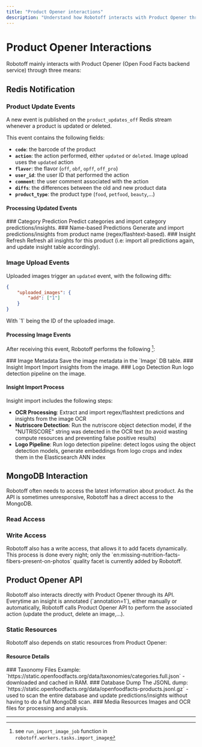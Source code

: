 ```yaml
---
title: "Product Opener interactions"
description: "Understand how Robotoff interacts with Product Opener through Redis notifications, MongoDB access, and API calls for product updates, image processing, and data synchronization."
---
```



# Product Opener Interactions

<Callout title="Integration Overview">
Robotoff mainly interacts with Product Opener (Open Food Facts backend service) through three means:
</Callout>

<Cards>
  <Card title="Redis Notifications" description="Receives updates when products are created/modified/deleted or images uploaded" />
  <Card title="MongoDB Access" description="Direct read/write access to the underlying MongoDB database" />
  <Card title="API Calls" description="Calls Product Opener API to update/delete products and images" />
</Cards>

## Redis Notification

### Product Update Events

A new event is published on the `product_updates_off` Redis stream whenever a product is updated or deleted.

<Callout title="Event Fields">
This event contains the following fields:
</Callout>

- **`code`**: the barcode of the product
- **`action`**: the action performed, either `updated` or `deleted`. Image upload uses the `updated` action
- **`flavor`**: the flavor (`off`, `obf`, `opff`, `off_pro`)
- **`user_id`**: the user ID that performed the action
- **`comment`**: the user comment associated with the action
- **`diffs`**: the differences between the old and new product data
- **`product_type`**: the product type (`food`, `petfood`, `beauty`,...)

#### Processing Updated Events

<Steps>
<Step>
### Category Prediction
Predict categories and import category predictions/insights.
</Step>

<Step>
### Name-based Predictions
Generate and import predictions/insights from product name (regex/flashtext-based).
</Step>

<Step>
### Insight Refresh
Refresh all insights for this product (i.e: import all predictions again, and update insight table accordingly).
</Step>
</Steps>

### Image Upload Events

Uploaded images trigger an `updated` event, with the following diffs:

```json title="Image Upload Event"
{
    "uploaded_images": {
        "add": ["1"]
    }
}
```

<Callout type="info">
With `1` being the ID of the uploaded image.
</Callout>

#### Processing Image Events

After receiving this event, Robotoff performs the following [^image_import]:

<Steps>
<Step>
### Image Metadata
Save the image metadata in the `Image` DB table.
</Step>

<Step>
### Insight Import
Import insights from the image.
</Step>

<Step>
### Logo Detection
Run logo detection pipeline on the image.
</Step>
</Steps>

#### Insight Import Process

<Callout title="Import Steps">
Insight import includes the following steps:
</Callout>

- **OCR Processing**: Extract and import regex/flashtext predictions and insights from the image OCR
- **Nutriscore Detection**: Run the nutriscore object detection model, if the "NUTRISCORE" string was detected in the OCR text (to avoid wasting compute resources and preventing false positive results)
- **Logo Pipeline**: Run logo detection pipeline: detect logos using the object detection models, generate embeddings from logo crops and index them in the Elasticsearch ANN index

## MongoDB Interaction

<Callout title="Direct Database Access">
Robotoff often needs to access the latest information about product. As the API is sometimes unresponsive, Robotoff has a direct access to the MongoDB.
</Callout>

### Read Access

<Card title="Product Data" description="Used to fetch the product data in the products collection for real-time information access" />

### Write Access

<Callout type="info" title="Facet Addition">
Robotoff also has a write access, that allows it to add facets dynamically. This process is done every night; only the `en:missing-nutrition-facts-fibers-present-on-photos` quality facet is currently added by Robotoff.
</Callout>

## Product Opener API

<Callout title="Direct API Integration">
Robotoff also interacts directly with Product Opener through its API. Everytime an insight is annotated (`annotation=1`), either manually or automatically, Robotoff calls Product Opener API to perform the associated action (update the product, delete an image,...).
</Callout>

### Static Resources

Robotoff also depends on static resources from Product Opener:

<Cards>
  <Card title="Taxonomy Files" description="Downloaded and cached in RAM (e.g., categories.full.json)" />
  <Card title="JSONL Dump" description="Used to scan entire database and update predictions/insights without full MongoDB scan" />
  <Card title="Images/OCR Files" description="Image and OCR processing resources" />
</Cards>

#### Resource Details

<Steps>
<Step>
### Taxonomy Files
Example: `https://static.openfoodfacts.org/data/taxonomies/categories.full.json` - downloaded and cached in RAM.
</Step>

<Step>
### Database Dump
The JSONL dump: `https://static.openfoodfacts.org/data/openfoodfacts-products.jsonl.gz` - used to scan the entire database and update predictions/insights without having to do a full MongoDB scan.
</Step>

<Step>
### Media Resources
Images and OCR files for processing and analysis.
</Step>
</Steps>

---

[^product_update]: see `update_insights_job` function in `robotoff.workers.tasks.product_updated`
[^image_import]: see `run_import_image_job` function in `robotoff.workers.tasks.import_image`
